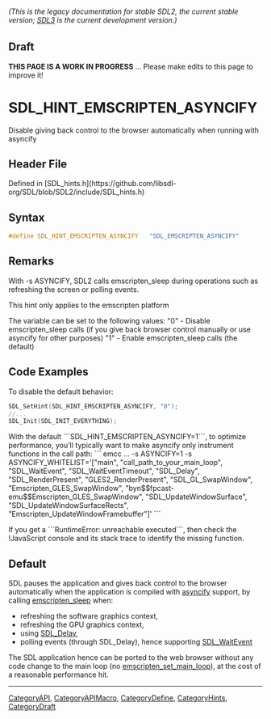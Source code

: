 ====== (This is the legacy documentation for stable SDL2, the current stable version; [https://wiki.libsdl.org/SDL3/ SDL3] is the current development version.) ======

== Draft ==

'''THIS PAGE IS A WORK IN PROGRESS''' ... Please make edits to this page to improve it!


<!-- #*^*^*^*^*See https://wiki.libsdl.org/SGEnumerations for details on editing this page*^*^*^*^* -->
= SDL_HINT_EMSCRIPTEN_ASYNCIFY =

Disable giving back control to the browser automatically when running with asyncify

== Header File ==

Defined in [SDL_hints.h](https://github.com/libsdl-org/SDL/blob/SDL2/include/SDL_hints.h)

== Syntax ==

<syntaxhighlight lang='c'>
#define SDL_HINT_EMSCRIPTEN_ASYNCIFY   "SDL_EMSCRIPTEN_ASYNCIFY"</syntaxhighlight>

== Remarks ==

With -s ASYNCIFY, SDL2 calls emscripten_sleep during operations such as
refreshing the screen or polling events.

This hint only applies to the emscripten platform

The variable can be set to the following values: "0" - Disable
emscripten_sleep calls (if you give back browser control manually or use
asyncify for other purposes) "1" - Enable emscripten_sleep calls (the
default)

== Code Examples ==

To disable the default behavior:  
<syntaxhighlight lang='c++'>
SDL_SetHint(SDL_HINT_EMSCRIPTEN_ASYNCIFY, "0");
//...
SDL_Init(SDL_INIT_EVERYTHING);
</syntaxhighlight>

With the default ```SDL_HINT_EMSCRIPTEN_ASYNCIFY=1```, to optimize performance, you'll typically want to make asyncify only instrument functions in the call path:
```
emcc ... -s ASYNCIFY=1 -s ASYNCIFY_WHITELIST='["main", "call_path_to_your_main_loop", "SDL_WaitEvent", "SDL_WaitEventTimeout", "SDL_Delay", "SDL_RenderPresent", "GLES2_RenderPresent", "SDL_GL_SwapWindow", "Emscripten_GLES_SwapWindow", "byn$$fpcast-emu$$Emscripten_GLES_SwapWindow", "SDL_UpdateWindowSurface", "SDL_UpdateWindowSurfaceRects", "Emscripten_UpdateWindowFramebuffer"]'
```

If you get a ```RuntimeError: unreachable executed```, then check the !JavaScript console and its stack trace to identify the missing function.

== Default ==

SDL pauses the application and gives back control to the browser automatically when the application is compiled with [https://emscripten.org/docs/porting/asyncify.html asyncify] support, by calling [https://emscripten.org/docs/api_reference/emscripten.h.html#pseudo-synchronous-functions emscripten_sleep] when:

* refreshing the software graphics context,
* refreshing the GPU graphics context,
* using [[SDL_Delay]],
* polling events (through SDL_Delay), hence supporting [[SDL_WaitEvent]]

The SDL application hence can be ported to the web browser without any code change to the main loop (no [https://emscripten.org/docs/api_reference/emscripten.h.html#c.emscripten_set_main_loop emscripten_set_main_loop]), at the cost of a reasonable performance hit.

----
[[CategoryAPI]], [[CategoryAPIMacro]], [[CategoryDefine]], [[CategoryHints]], [[CategoryDraft]]
<!-- #See the Style Guide for instructions on editing the footer. -->


